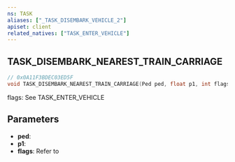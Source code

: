 ```yaml
---
ns: TASK
aliases: ["_TASK_DISEMBARK_VEHICLE_2"]
apiset: client
related_natives: ["TASK_ENTER_VEHICLE"]
---
```

## TASK_DISEMBARK_NEAREST_TRAIN_CARRIAGE

```c
// 0x0A11F3BDEC03ED5F
void TASK_DISEMBARK_NEAREST_TRAIN_CARRIAGE(Ped ped, float p1, int flags);
```

flags: See TASK_ENTER_VEHICLE

## Parameters
* **ped**:
* **p1**:
* **flags**: Refer to <EmbeddedEnum name="TaskLeaveVehicleFlags" />